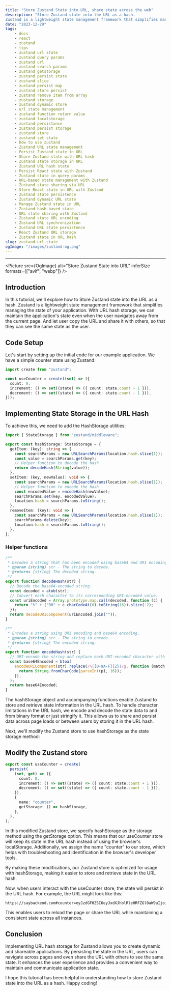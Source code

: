```yaml
---
title: "Store Zustand State into URL, share state across the web"
description: "Store Zustand state into the URL as a hash. 
Zustand is a lightweight state management framework that simplifies managing the state of your application."
date: "2023-12-29"
tags:
    - docs
    - react
    - zustand
    - tips
    - zustand url state
    - zustand query params
    - zustand url
    - zustand search params
    - zustand getstorage
    - zustand persist state
    - zustand slice
    - zustand persist map
    - zustand store persist
    - zustand remove item from array
    - zustand storage
    - zustand dynamic store
    - url state management
    - zustand function return value
    - zustand localstorage
    - zustand persistance
    - zustand persist storage
    - zustand store
    - zustand set state
    - how to use zustand
    - Zustand URL state management
    - Persist Zustand state in URL
    - Share Zustand state with URL hash
    - Zustand state storage in URL
    - Zustand URL hash state
    - Persist React state with Zustand
    - Zustand state in query params
    - URL-based state management with Zustand
    - Zustand state sharing via URL
    - Store React state in URL with Zustand
    - Zustand state persistence
    - Zustand dynamic URL state
    - Manage Zustand state in URL
    - Zustand hash-based state
    - URL state sharing with Zustand
    - Zustand state URL encoding
    - Zustand URL synchronization
    - Zustand URL state persistence
    - React Zustand URL storage
    - Zustand state in URL hash
slug: zustand-url-state
ogImage: "/images/zustand-og.png"
---
```



---

<Picture
  src={OgImage}
  alt="Store Zustand State into URL"
  inferSize
  formats={["avif", "webp"]}
/>
## Introduction

In this tutorial, we'll explore how to Store Zustand state into the URL as a hash. Zustand is a lightweight state management framework that simplifies managing the state of your application. With URL hash storage, we can maintain the application's state even when the user navigates away from the current page. And let user copy the URL and share it with others, so that they can see the same state as the user.

## Code Setup

Let's start by setting up the initial code for our example application. We have a simple counter state using Zustand:

```ts
import create from "zustand";

const useCounter = create((set) => ({
  count: 0,
  increment: () => set((state) => ({ count: state.count + 1 })),
  decrement: () => set((state) => ({ count: state.count - 1 })),
}));
```

## Implementing State Storage in the URL Hash

To achieve this, we need to add the HashStorage utilities:

```ts
import { StateStorage } from "zustand/middleware";

export const hashStorage: StateStorage = {
  getItem: (key): string => {
    const searchParams = new URLSearchParams(location.hash.slice(1));
    const value = searchParams.get(key);
    // Helper function to decode the hash
    return decodeHash(String(value));
  },
  setItem: (key, newValue): void => {
    const searchParams = new URLSearchParams(location.hash.slice(1));
    // Helper function to encode the hash
    const encodedValue = encodeHash(newValue);
    searchParams.set(key, encodedValue);
    location.hash = searchParams.toString();
  },
  removeItem: (key): void => {
    const searchParams = new URLSearchParams(location.hash.slice(1));
    searchParams.delete(key);
    location.hash = searchParams.toString();
  },
};
```

### Helper functions

```ts
/**
 * Decodes a string that has been encoded using base64 and URI encoding.
 * @param {string} str - The string to decode.
 * @returns {string} The decoded string.
 */
export function decodeHash(str) {
  // Decode the base64-encoded string.
  const decoded = atob(str);
  // Convert each character to its corresponding URI-encoded value.
  const uriEncoded = Array.prototype.map.call(decoded, function (c) {
    return "%" + ("00" + c.charCodeAt(0).toString(16)).slice(-2);
  });
  return decodeURIComponent(uriEncoded.join(""));
}

/**
 * Encodes a string using URI encoding and base64 encoding.
 * @param {string} str - The string to encode.
 * @returns {string} The encoded string.
 */
export function encodeHash(str) {
  // URI-encode the string and replace each URI-encoded character with its corresponding base64-encoded value.
  const base64Encoded = btoa(
    encodeURIComponent(str).replace(/%([0-9A-F]{2})/g, function (match, p1) {
      return String.fromCharCode(parseInt(p1, 16));
    }),
  );
  return base64Encoded;
}
```

The hashStorage object and accompanying functions enable Zustand to store and retrieve state information in the URL hash. To handle character limitations in the URL hash, we encode and decode the state data to and from binary format or just stringify it. This allows us to share and persist data across page loads or between users by storing it in the URL hash.

Next, we'll modify the Zustand store to use hashStorage as the state storage method:

## Modify the Zustand store

```ts
export const useCounter = create(
  persist(
    (set, get) => ({
      count: 0,
      increment: () => set((state) => ({ count: state.count + 1 })),
      decrement: () => set((state) => ({ count: state.count - 1 })),
    }),
    {
      name: "counter",
      getStorage: () => hashStorage,
    },
  ),
);
```

In this modified <Notation type="box" color="gray">Zustand store</Notation>, we specify hashStorage as the storage method using the getStorage option. This means that our useCounter store will keep its state in the URL hash instead of using the browser's localStorage. Additionally, we assign the name "counter" to our store, which helps with troubleshooting and identification in the browser's developer tools.

By making these modifications, our Zustand store is optimized for usage with hashStorage, making it easier to store and retrieve state in the URL hash.

Now, when users interact with the useCounter store, the state will persist in the URL hash. For example, the URL might look like this:

```
https://saybackend.com#counter=eyJzdGF0ZSI6eyJxdXJhblRleHRFZGl0aW9uIjoiYXJh
```

This enables users to reload the page or share the URL while maintaining a consistent state across all instances.

## Conclusion

Implementing URL hash storage for Zustand allows you to create dynamic and shareable applications. By persisting the state in the URL, users can navigate across pages and even share the URL with others to see the same state. It enhances the user experience and provides a convenient way to maintain and communicate application state.

I hope this tutorial has been helpful in understanding how to store Zustand state into the URL as a hash. <Notation type="highlight" color="yellow">Happy coding!</Notation>
